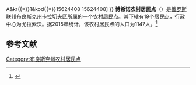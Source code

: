 {{Infobox Settlement
| official_name = 博希诺农村居民点
| native_name = Бошинское сельское поселение
| settlement_type = [[农村居民点|农村居民点]]
| subdivision_type = [[国家|国家]]
| subdivision_type1 = [[州_(俄罗斯)|州]]
| subdivision_type2 = [[区_(苏联)|区]]
| subdivision_name = {{RUS}}
| subdivision_name1 = [[布良斯克州|布良斯克州]]
| subdivision_name2 = [[卡拉切夫区|卡拉切夫区]]
| seat_type = 行政中心
| seat = 尤拉索沃
| population_as_of=2015
| population_footnotes = <ref name=stat />
| population_total = 1147
| coordinates_display = inline,title
| latd =  | latm =  | lats =  | latNS = N
| longd =  | longm =  | longs =  | longEW = E
| timezone = [[莫斯科时间|MSK]]
| utc_offset = +3
| blank_name = [[俄罗斯市政土地区划代码|OKTMO编码]]
| blank_info = [http://classif.spb.ru/classificators/view/tma.php?st{{=}}A&kr{{=}}1&kod{{=}}15624408 15624408]
}}
'''博希诺农村居民点'''（{{lang-ru|Бошинское сельское поселение}}）是[[俄罗斯联邦|俄罗斯联邦]][[布良斯克州|布良斯克州]][[卡拉切夫区|卡拉切夫区]]所属的一个[[农村居民点|农村居民点]]。其下辖有19个居民点，行政中心为尤拉索沃。据2015年统计，该农村居民点的人口为1147人。<ref name=stat>{{cite web |url=http://www.gks.ru/free_doc/doc_2015/bul_dr/mun_obr2015.rar |title=Численность населения Российской Федерации по муниципальным образованиям на 1 января 2015 года |accessdate=2015-08-06 |archiveurl=https://www.webcitation.org/6aaNzOlFO?url=http://www.gks.ru/free_doc/doc_2015/bul_dr/mun_obr2015.rar |archivedate=2015-08-06 |language=ru |deadurl=yes }}</ref>

== 参考文献 ==
{{reflist}}

{{Russia-stub}}

[[Category:布良斯克州农村居民点|Category:布良斯克州农村居民点]]